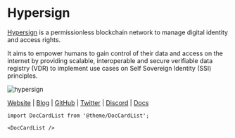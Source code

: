 # Hypersign


<MainpageMetrics rpc="https://hid.rpc.t.stavr.tech" binary="hid-noded" />

[Hypersign](https://www.hypersign.id) is a permissionless blockchain network to manage digital identity and access rights. 

It aims to empower humans to gain control of their data and access on the internet by providing scalable, interoperable and secure verifiable data registry (VDR) to implement use cases on Self Sovereign Identity (SSI) principles.

![hypersign](./img/hypersign.png)

[Website](https://www.hypersign.id) | [Blog](https://medium.com/hypersign) | [GitHub](https://github.com/hypersign-protocol) | [Twitter](https://twitter.com/hypersignchain) | [Discord](https://discord.com/invite/MMnhBYjF4N) | [Docs](https://docs.hypersign.id)

```mdx-code-block
import DocCardList from '@theme/DocCardList';

<DocCardList />
```